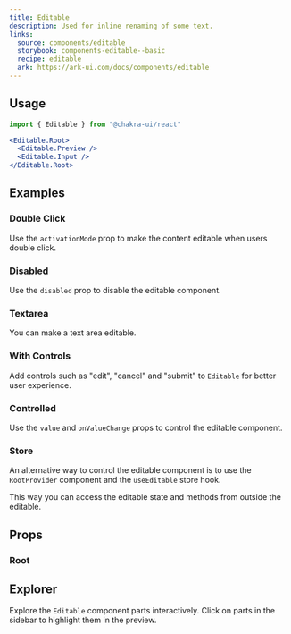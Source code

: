 ```yaml
---
title: Editable
description: Used for inline renaming of some text.
links:
  source: components/editable
  storybook: components-editable--basic
  recipe: editable
  ark: https://ark-ui.com/docs/components/editable
---
```


<ExampleTabs name="editable-basic" />

## Usage

```jsx
import { Editable } from "@chakra-ui/react"
```

```jsx
<Editable.Root>
  <Editable.Preview />
  <Editable.Input />
</Editable.Root>
```

## Examples

### Double Click

Use the `activationMode` prop to make the content editable when users double
click.

<ExampleTabs name="editable-with-double-click" />

### Disabled

Use the `disabled` prop to disable the editable component.

<ExampleTabs name="editable-disabled" />

### Textarea

You can make a text area editable.

<ExampleTabs name="editable-with-textarea" />

### With Controls

Add controls such as "edit", "cancel" and "submit" to `Editable` for better user
experience.

<ExampleTabs name="editable-with-controls" />

### Controlled

Use the `value` and `onValueChange` props to control the editable component.

<ExampleTabs name="editable-controlled" />

### Store

An alternative way to control the editable component is to use the
`RootProvider` component and the `useEditable` store hook.

This way you can access the editable state and methods from outside the
editable.

<ExampleTabs name="editable-with-store" />

## Props

### Root

<PropTable component="Editable" part="Root" />

## Explorer

Explore the `Editable` component parts interactively. Click on parts in the
sidebar to highlight them in the preview.

<Explorer name="editable-explorer" />
